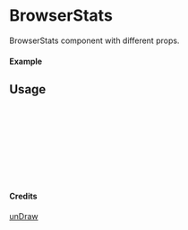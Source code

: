 
<Meta of={BrowserStats} title="unDraw/BrowserStats" />

# BrowserStats

BrowserStats component with different props.

#### Example

<Canvas of={BrowserStats.Primary} />

## Usage

```ts
import { BrowserStats } from "yadl-ui";

const Example = () => {
  return (
      <BrowserStats />
  );
};

export default Example;
```

#### Credits
[unDraw](https://undraw.co/illustrations)
